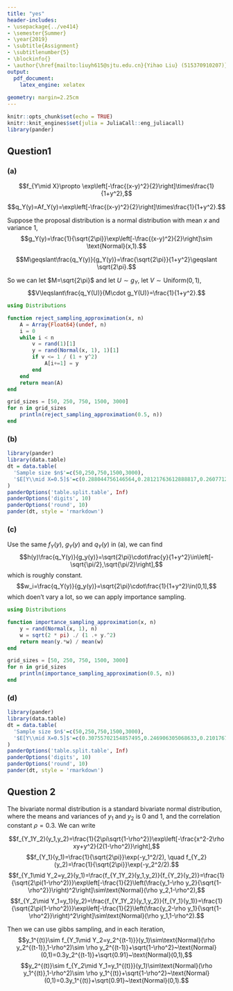 ```yaml
---
title: "yes"
header-includes:
- \usepackage{../ve414}
- \semester{Summer}
- \year{2019}
- \subtitle{Assignment}
- \subtitlenumber{5}
- \blockinfo{}
- \author{\href{mailto:liuyh615@sjtu.edu.cn}{Yihao Liu} (515370910207)}
output:
  pdf_document:
    latex_engine: xelatex
    
geometry: margin=2.25cm
---
```


```r
knitr::opts_chunk$set(echo = TRUE)
knitr::knit_engines$set(julia = JuliaCall::eng_juliacall)
library(pander)
```

## Question1

### (a)

$$f_{Y\mid X}\propto \exp\left[-\frac{(x-y)^2}{2}\right]\times\frac{1}{1+y^2},$$

$$q_Y(y)=Af_Y(y)=\exp\left[-\frac{(x-y)^2}{2}\right]\times\frac{1}{1+y^2}.$$

Suppose the proposal distribution is a normal distribution with mean $x$ and variance 1,
$$g_Y(y)=\frac{1}{\sqrt{2\pi}}\exp\left[-\frac{(x-y)^2}{2}\right]\sim \text{Normal}(x,1).$$

$$M\geqslant\frac{q_Y(y)}{g_Y(y)}=\frac{\sqrt{2\pi}}{1+y^2}\geqslant \sqrt{2\pi}.$$

So we can let $M=\sqrt{2\pi}$ and let $U\sim g_Y$, let $V\sim\text{Uniform}(0,1)$, 
$$V\leqslant\frac{q_Y(U)}{M\cdot g_Y(U)}=\frac{1}{1+y^2}.$$

```julia
using Distributions

function reject_sampling_approximation(x, n)
    A = Array{Float64}(undef, n)
    i = 0
    while i < n
        v = rand(1)[1]
        y = rand(Normal(x, 1), 1)[1]
        if v <= 1 / (1 + y^2)
            A[i+=1] = y
        end
    end
    return mean(A)
end

grid_sizes = [50, 250, 750, 1500, 3000]
for n in grid_sizes
    println(reject_sampling_approximation(0.5, n))
end
```

### (b)

```r
library(pander)
library(data.table)
dt = data.table(
  'Sample size $n$'=c(50,250,750,1500,3000),
  '$E[Y\\mid X=0.5]$'=c(0.288044756146564,0.28121763612888817,0.26077123869587393,0.23714601790367654,0.2757286397220298)
)
panderOptions('table.split.table', Inf)
panderOptions('digits', 10)
panderOptions('round', 10)
pander(dt, style = 'rmarkdown')
```

### (c)

Use the same $f_Y(y)$, $g_Y(y)$ and $q_Y(y)$ in (a), we can find
$$h(y)\frac{q_Y(y)}{g_y(y)}=\sqrt{2\pi}\cdot\frac{y}{1+y^2}\in\left[-\sqrt{\pi/2},\sqrt{\pi/2}\right],$$
which is roughly constant.
$$w_i=\frac{q_Y(y)}{g_y(y)}=\sqrt{2\pi}\cdot\frac{1}{1+y^2}\in(0,1],$$
which doen't vary a lot, so we can apply importance sampling.

```julia
using Distributions

function importance_sampling_approximation(x, n)
    y = rand(Normal(x, 1), n)
    w = sqrt(2 * pi) ./ (1 .+ y.^2)
    return mean(y.*w) / mean(w)
end

grid_sizes = [50, 250, 750, 1500, 3000]
for n in grid_sizes
    println(importance_sampling_approximation(0.5, n))
end
```

### (d)

```r
library(pander)
library(data.table)
dt = data.table(
  'Sample size $n$'=c(50,250,750,1500,3000),
  '$E[Y\\mid X=0.5]$'=c(0.30755702154857495,0.246906305068633,0.21017676233582003,0.2751099611217572,0.28318149311742574)
)
panderOptions('table.split.table', Inf)
panderOptions('digits', 10)
panderOptions('round', 10)
pander(dt, style = 'rmarkdown')
```

## Question 2

The bivariate normal distribution is a standard bivariate normal distribution, where the means and variances of $y_1$ and $y_2$ is 0 and 1, and the correlation constant $\rho=0.3$. We can write

$$f_{Y_1Y_2}(y_1,y_2)=\frac{1}{2\pi\sqrt{1-\rho^2}}\exp\left[-\frac{x^2-2\rho xy+y^2}{2(1-\rho^2)}\right],$$
$$f_{Y_1}(y_1)=\frac{1}{\sqrt{2\pi}}\exp(-y_1^2/2), \quad f_{Y_2}(y_2)=\frac{1}{\sqrt{2\pi}}\exp(-y_2^2/2).$$
$$f_{Y_1\mid Y_2=y_2}(y_1)=\frac{f_{Y_1Y_2}(y_1,y_2)}{f_{Y_2}(y_2)}=\frac{1}{\sqrt{2\pi(1-\rho^2)}}\exp\left[-\frac{1}{2}\left(\frac{y_1-\rho y_2}{\sqrt{1-\rho^2}}\right)^2\right]\sim\text{Normal}(\rho y_2,1-\rho^2),$$
$$f_{Y_2\mid Y_1=y_1}(y_2)=\frac{f_{Y_1Y_2}(y_1,y_2)}{f_{Y_1}(y_1)}=\frac{1}{\sqrt{2\pi(1-\rho^2)}}\exp\left[-\frac{1}{2}\left(\frac{y_2-\rho y_1}{\sqrt{1-\rho^2}}\right)^2\right]\sim\text{Normal}(\rho y_1,1-\rho^2).$$

Then we can use gibbs sampling, and in each iteration,
$$y_1^{(t)}\sim f_{Y_1\mid Y_2=y_2^{(t-1)}}(y_1)\sim\text{Normal}(\rho y_2^{(t-1)},1-\rho^2)\sim \rho y_2^{(t-1)}+\sqrt{1-\rho^2}~\text{Normal}(0,1)=0.3y_2^{(t-1)}+\sqrt{0.91}~\text{Normal}(0,1),$$
$$y_2^{(t)}\sim f_{Y_2\mid Y_1=y_1^{(t)}}(y_1)\sim\text{Normal}(\rho y_1^{(t)},1-\rho^2)\sim \rho y_1^{(t)}+\sqrt{1-\rho^2}~\text{Normal}(0,1)=0.3y_1^{(t)}+\sqrt{0.91}~\text{Normal}(0,1).$$




